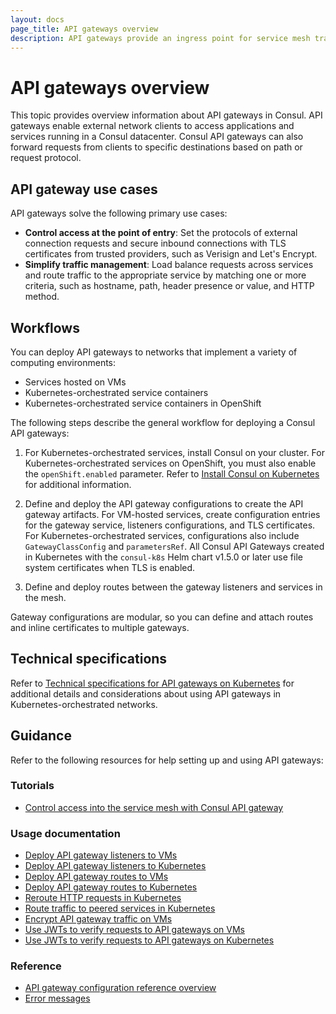 ```yaml
---
layout: docs
page_title: API gateways overview
description: API gateways provide an ingress point for service mesh traffic. Learn how API gateways add listeners for external traffic and route HTTP requests to services in the mesh.
---
```


# API gateways overview

This topic provides overview information about API gateways in Consul. API gateways enable external network clients to access applications and services running in a Consul datacenter. Consul API gateways can also forward requests from clients to specific destinations based on path or request protocol.

## API gateway use cases

API gateways solve the following primary use cases:

- **Control access at the point of entry**: Set the protocols of external connection requests and secure inbound connections with TLS certificates from trusted providers, such as Verisign and Let's Encrypt.
- **Simplify traffic management**: Load balance requests across services and route traffic to the appropriate service by matching one or more criteria, such as hostname, path, header presence or value, and HTTP method.

## Workflows

You can deploy API gateways to networks that implement a variety of computing environments: 

- Services hosted on VMs
- Kubernetes-orchestrated service containers
- Kubernetes-orchestrated service containers in OpenShift

The following steps describe the general workflow for deploying a Consul API gateways:

1. For Kubernetes-orchestrated services, install Consul on your cluster. For Kubernetes-orchestrated services on OpenShift, you must also enable the `openShift.enabled` parameter. Refer to [Install Consul on Kubernetes](/consul/docs/connect/gateways/api-gateway/install-k8s) for additional information.  
1. Define and deploy the API gateway configurations to create the API gateway artifacts. For VM-hosted services, create configuration entries for the gateway service, listeners configurations, and TLS certificates. For Kubernetes-orchestrated services, configurations also include `GatewayClassConfig` and `parametersRef`.  All Consul API Gateways created in Kubernetes with the `consul-k8s` Helm chart v1.5.0 or later use file system certificates when TLS is enabled.

1. Define and deploy routes between the gateway listeners and services in the mesh. 

Gateway configurations are modular, so you can define and attach routes and inline certificates to multiple gateways.

## Technical specifications

Refer to [Technical specifications for API gateways on Kubernetes](/consul/docs/connect/gateways/api-gateway/tech-specs) for additional details and considerations about using API gateways in Kubernetes-orchestrated networks. 

## Guidance

Refer to the following resources for help setting up and using API gateways:

### Tutorials

- [Control access into the service mesh with Consul API gateway](/consul/tutorials/developer-mesh/kubernetes-api-gateway)

### Usage documentation

- [Deploy API gateway listeners to VMs](/consul/docs/connect/gateways/api-gateway/deploy/listeners-vms)
- [Deploy API gateway listeners to Kubernetes](/consul/docs/connect/gateways/api-gateway/deploy/listeners-k8s)
- [Deploy API gateway routes to VMs](/consul/docs/connect/gateways/api-gateway/define-routes/routes-vms)
- [Deploy API gateway routes to Kubernetes](/consul/docs/connect/gateways/api-gateway/define-routes/routes-k8s)
- [Reroute HTTP requests in Kubernetes](/consul/docs/connect/gateways/api-gateway/define-routes/reroute-http-requests)
- [Route traffic to peered services in Kubernetes](/consul/docs/connect/gateways/api-gateway/define-routes/route-to-peered-services)
- [Encrypt API gateway traffic on VMs](/consul/docs/connect/gateways/api-gateway/secure-traffic/encrypt-vms)
- [Use JWTs to verify requests to API gateways on VMs](/consul/docs/connect/gateways/api-gateway/secure-traffic/verify-jwts-vms)
- [Use JWTs to verify requests to API gateways on Kubernetes](/consul/docs/connect/gateways/api-gateway/secure-traffic/verify-jwts-k8s)

### Reference

- [API gateway configuration reference overview](/consul/docs/connect/gateways/api-gateway/configuration/)
- [Error messages](/consul/docs/connect/gateways/api-gateway/errors)

